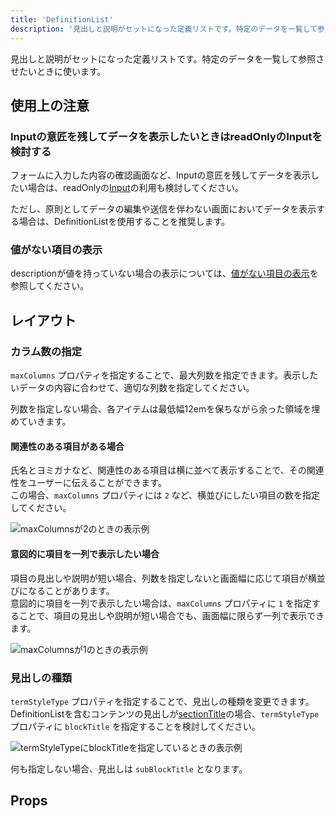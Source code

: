 ```yaml
---
title: 'DefinitionList'
description: '見出しと説明がセットになった定義リストです。特定のデータを一覧して参照させたいときに使います。'
---
```


見出しと説明がセットになった定義リストです。特定のデータを一覧して参照させたいときに使います。

<ComponentStory name="DefinitionList" />

## 使用上の注意

### Inputの意匠を残してデータを表示したいときはreadOnlyのInputを検討する

フォームに入力した内容の確認画面など、Inputの意匠を残してデータを表示したい場合は、readOnlyの[Input](/products/components/input/)の利用も検討してください。

ただし、原則としてデータの編集や送信を伴わない画面においてデータを表示する場合は、DefinitionListを使用することを推奨します。

### 値がない項目の表示

descriptionが値を持っていない場合の表示については、[値がない項目の表示](/products/design-patterns/empty-data/)を参照してください。

## レイアウト

### カラム数の指定

`maxColumns` プロパティを指定することで、最大列数を指定できます。表示したいデータの内容に合わせて、適切な列数を指定してください。

列数を指定しない場合、各アイテムは最低幅12emを保ちながら余った領域を埋めていきます。

#### 関連性のある項目がある場合

氏名とヨミガナなど、関連性のある項目は横に並べて表示することで、その関連性をユーザーに伝えることができます。  
この場合、`maxColumns` プロパティには `2` など、横並びにしたい項目の数を指定してください。

![maxColumnsが2のときの表示例](./images/definition-list-2columns.png)

#### 意図的に項目を一列で表示したい場合

項目の見出しや説明が短い場合、列数を指定しないと画面幅に応じて項目が横並びになることがあります。  
意図的に項目を一列で表示したい場合は、`maxColumns` プロパティに `1` を指定することで、項目の見出しや説明が短い場合でも、画面幅に限らず一列で表示できます。

![maxColumnsが1のときの表示例](./images/definition-list-1column.png)

### 見出しの種類

`termStyleType` プロパティを指定することで、見出しの種類を変更できます。  
DefinitionListを含むコンテンツの見出しが[sectionTitle](/products/components/heading/#h3-1)の場合、`termStyleType` プロパティに `blockTitle` を指定することを検討してください。

![termStyleTypeにblockTitleを指定しているときの表示例](./images/definition-list-term-style-block-title.png)

何も指定しない場合、見出しは `subBlockTitle` となります。

## Props

<ComponentPropsTable name="DefinitionList" showTitle />
<ComponentPropsTable name="DefinitionListItem" showTitle />
